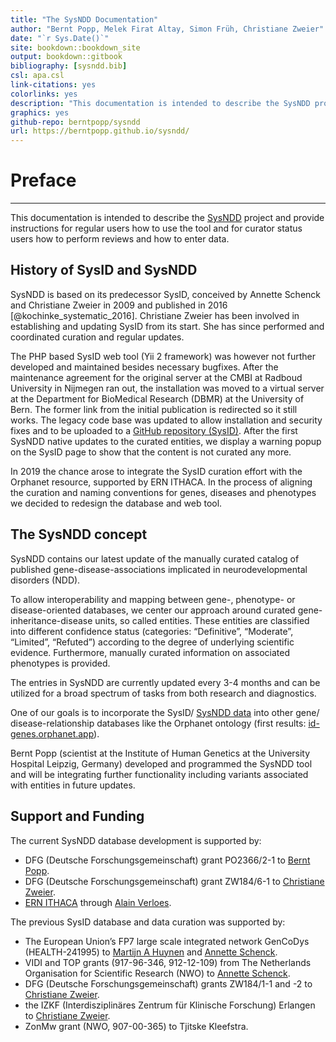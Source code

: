 ```yaml
--- 
title: "The SysNDD Documentation"
author: "Bernt Popp, Melek Firat Altay, Simon Früh, Christiane Zweier"
date: "`r Sys.Date()`"
site: bookdown::bookdown_site
output: bookdown::gitbook
bibliography: [sysndd.bib]
csl: apa.csl
link-citations: yes
colorlinks: yes
description: "This documentation is intended to describe the SysNDD project and provide instructions for regular users how to use the tool and for curator status users how to perform reviews and how to enter data"
graphics: yes
github-repo: berntpopp/sysndd
url: https://berntpopp.github.io/sysndd/
---
```


# Preface {-}

---------------------------------------

This documentation is intended to describe the [SysNDD](https://sysndd.dbmr.unibe.ch/) project and provide instructions for regular users how to use the tool and for curator status users how to perform reviews and how to enter data.



## History of SysID and SysNDD {-}

SysNDD is based on its predecessor SysID, conceived by Annette Schenck and Christiane Zweier in 2009 and published in 2016 [@kochinke_systematic_2016]. Christiane Zweier has been involved in establishing and updating SysID from its start. She has since performed and coordinated curation and regular updates.

The PHP based SysID web tool (Yii 2 framework) was however not further developed and maintained besides necessary bugfixes. After the maintenance agreement for the original server at the CMBI at Radboud University in Nijmegen ran out, the installation was moved to a virtual server at the Department for BioMedical Research (DBMR) at the University of Bern. The former link from the initial publication is redirected so it still works. The legacy code base was updated to allow installation and security fixes and to be uploaded to a [GitHub repository (SysID)](https://github.com/berntpopp/SysID). After the first SysNDD native updates to the curated entities, we display a warning popup on the SysID page to show that the content is not curated any more.

In 2019 the chance arose to integrate the SysID curation effort with the Orphanet resource, supported by ERN ITHACA. In the process of aligning the curation and naming conventions for genes, diseases and phenotypes we decided to redesign the database and web tool.



## The SysNDD concept {-}

SysNDD contains our latest update of the manually curated catalog of published gene-disease-associations implicated in neurodevelopmental disorders (NDD).

To allow interoperability and mapping between gene-, phenotype- or disease-oriented databases, we center our approach around curated gene-inheritance-disease units, so called entities. These entities are classified into different confidence status (categories: “Definitive”, “Moderate”, “Limited”, “Refuted”) according to the degree of underlying scientific evidence. Furthermore, manually curated information on associated phenotypes is provided.

The entries in SysNDD are currently updated every 3-4 months and can be utilized for a broad spectrum of tasks from both research and diagnostics.

One of our goals is to incorporate the SysID/ [SysNDD data](https://sysndd.dbmr.unibe.ch/) into other gene/ disease-relationship databases like the Orphanet ontology (first results: [id-genes.orphanet.app](https://id-genes.orphanet.app/ithaca/)).

Bernt Popp (scientist at the Institute of Human Genetics at the University Hospital Leipzig, Germany) developed and programmed the SysNDD tool and will be integrating further functionality including variants associated with entities in future updates.



## Support and Funding {-}
The current SysNDD database development is supported by:

- DFG (Deutsche Forschungsgemeinschaft) grant PO2366/2-1 to [Bernt Popp](https://orcid.org/0000-0002-3679-1081).
- DFG (Deutsche Forschungsgemeinschaft) grant ZW184/6-1 to [Christiane Zweier](https://orcid.org/0000-0001-8002-2020).
- [ERN ITHACA](https://ern-ithaca.eu/) through [Alain Verloes](https://orcid.org/0000-0003-4819-0264).


The previous SysID database and data curation was supported by:

- The European Union’s FP7 large scale integrated network GenCoDys (HEALTH-241995) to [Martijn A Huynen](https://orcid.org/0000-0001-6189-5491) and [Annette Schenck](https://orcid.org/0000-0002-6918-3314).
- VIDI and TOP grants (917-96-346, 912-12-109) from The Netherlands Organisation for Scientific Research (NWO) to [Annette Schenck](https://orcid.org/0000-0002-6918-3314).
- DFG (Deutsche Forschungsgemeinschaft) grants ZW184/1-1 and -2 to [Christiane Zweier](https://orcid.org/0000-0001-8002-2020).
- the IZKF (Interdisziplinäres Zentrum für Klinische Forschung) Erlangen to [Christiane Zweier](https://orcid.org/0000-0001-8002-2020).
- ZonMw grant (NWO, 907-00-365) to Tjitske Kleefstra.
